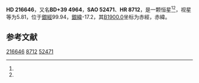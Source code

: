 {{Starbox begin
| name = HD 216646
}}
{{Starbox observe
| epoch = [[J2000.0|J2000.0]]
| constell = {{星座名待查}}<ref name=SIMBAD>{{cite web
 | url=http://simbad.u-strasbg.fr/simbad/sim-id?Ident=HR+8712
 | title=Pulsating variable Star
 | publisher=Centre de Données astronomiques de Strasbourg
 | work=SIMBAD
 | accessdate=2012-07-13
 | archive-date=2016-03-19
 | archive-url=https://web.archive.org/web/20160319052445/http://simbad.u-strasbg.fr/simbad/sim-id?Ident=HR+8712
 | dead-url=no
 }}</ref><ref name=DATA>{{cite web
 | url=http://vizier.u-strasbg.fr/viz-bin/VizieR-5?-out.add=.&-source=5050&-corr=PK=HR&-out.max=9999&HR=8712
 | title=VizieR Detailed Page
 | accessdate=2012-07-13
 | archive-date=2019-02-16
 | archive-url=https://web.archive.org/web/20190216102233/http://vizier.u-strasbg.fr/viz-bin/VizieR-5?-out.add=.&-source=5050&-corr=PK=HR&-out.max=9999&HR=8712
 | dead-url=no
 }}</ref>
| 星官 = 
| ra = {{RA|22|54|7}}<ref name=SIMBAD /><ref name=DATA />
| dec = {{DEC|+40|22|37}}<ref name=SIMBAD /><ref name=DATA />
| appmag_v = 5.81<ref name=SIMBAD /><ref name=DATA />
}}
{{Starbox character
| class = K0III<ref name=SIMBAD /><ref name=DATA />
| b-v = 1.13<ref name=SIMBAD /><ref name=DATA />
| u-b = <ref name=SIMBAD /><ref name=DATA />
| r-i = <ref name=SIMBAD /><ref name=DATA />
| variable = 
}}
{{Starbox astrometry
| radial_v = 
| prop_mo_ra = -6
| parallax = 
| p_error = 
}}
{{Starbox catalog
| names =BD+39 4964，[[SAO星表|SAO]] 52471，[[HD星表|HD]] 216646，[[HR星表|HR]] 8712}}
{{Starbox reference |Simbad=HR+8712}}
{{Starbox end}}

'''HD 216646'''，又名'''BD+39 4964'''，'''SAO 52471'''、'''HR 8712'''，是一颗恒星<ref name=SIMBAD /><ref name=DATA />，视星等为5.81，位于[[銀道座標系|銀經]]99.94，[[銀道座標系|銀緯]]-17.2，其[[B1900.0|B1900.0]]坐标为赤經{{RA|22|49|31.7}}，赤緯{{DEC|+39|-17.2|37}}。

== 参考文献 ==
{{reflist}}

{{star-stub}}

[[Category:HD和HDE天體|216646]]
[[Category:HR天體|8712]]
[[Category:SAO天體|52471]]